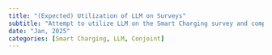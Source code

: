 ```yaml
---
title: "(Expected) Utilization of LLM on Surveys"
subtitle: "Attempt to utilize LLM on the Smart Charging survey and compare with human results."
date: "Jan, 2025"
categories: [Smart Charging, LLM, Conjoint]
---
```

